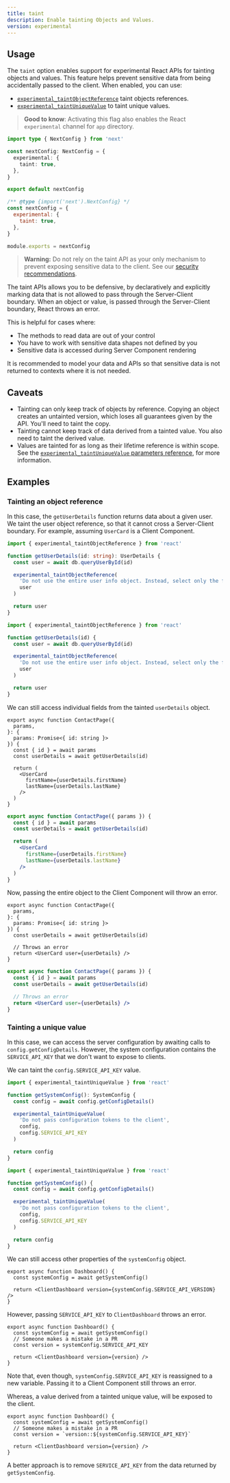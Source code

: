 ```yaml
---
title: taint
description: Enable tainting Objects and Values.
version: experimental
---
```


## Usage

The `taint` option enables support for experimental React APIs for tainting objects and values. This feature helps prevent sensitive data from being accidentally passed to the client. When enabled, you can use:

- [`experimental_taintObjectReference`](https://react.dev/reference/react/experimental_taintObjectReference) taint objects references.
- [`experimental_taintUniqueValue`](https://react.dev/reference/react/experimental_taintUniqueValue) to taint unique values.

> **Good to know**: Activating this flag also enables the React `experimental` channel for `app` directory.

```ts filename="next.config.ts" switcher
import type { NextConfig } from 'next'

const nextConfig: NextConfig = {
  experimental: {
    taint: true,
  },
}

export default nextConfig
```

```js filename="next.config.js" switcher
/** @type {import('next').NextConfig} */
const nextConfig = {
  experimental: {
    taint: true,
  },
}

module.exports = nextConfig
```

> **Warning:** Do not rely on the taint API as your only mechanism to prevent exposing sensitive data to the client. See our [security recommendations](/blog/security-nextjs-server-components-actions).

The taint APIs allows you to be defensive, by declaratively and explicitly marking data that is not allowed to pass through the Server-Client boundary. When an object or value, is passed through the Server-Client boundary, React throws an error.

This is helpful for cases where:

- The methods to read data are out of your control
- You have to work with sensitive data shapes not defined by you
- Sensitive data is accessed during Server Component rendering

It is recommended to model your data and APIs so that sensitive data is not returned to contexts where it is not needed.

## Caveats

- Tainting can only keep track of objects by reference. Copying an object creates an untainted version, which loses all guarantees given by the API. You'll need to taint the copy.
- Tainting cannot keep track of data derived from a tainted value. You also need to taint the derived value.
- Values are tainted for as long as their lifetime reference is within scope. See the [`experimental_taintUniqueValue` parameters reference](https://react.dev/reference/react/experimental_taintUniqueValue#parameters), for more information.

## Examples

### Tainting an object reference

In this case, the `getUserDetails` function returns data about a given user. We taint the user object reference, so that it cannot cross a Server-Client boundary. For example, assuming `UserCard` is a Client Component.

```ts switcher
import { experimental_taintObjectReference } from 'react'

function getUserDetails(id: string): UserDetails {
  const user = await db.queryUserById(id)

  experimental_taintObjectReference(
    'Do not use the entire user info object. Instead, select only the fields you need.',
    user
  )

  return user
}
```

```js switcher
import { experimental_taintObjectReference } from 'react'

function getUserDetails(id) {
  const user = await db.queryUserById(id)

  experimental_taintObjectReference(
    'Do not use the entire user info object. Instead, select only the fields you need.',
    user
  )

  return user
}
```

We can still access individual fields from the tainted `userDetails` object.

```tsx filename="app/contact/page.tsx switcher
export async function ContactPage({
  params,
}: {
  params: Promise<{ id: string }>
}) {
  const { id } = await params
  const userDetails = await getUserDetails(id)

  return (
    <UserCard
      firstName={userDetails.firstName}
      lastName={userDetails.lastName}
    />
  )
}
```

```jsx filename="app/contact/page.js switcher
export async function ContactPage({ params }) {
  const { id } = await params
  const userDetails = await getUserDetails(id)

  return (
    <UserCard
      firstName={userDetails.firstName}
      lastName={userDetails.lastName}
    />
  )
}
```

Now, passing the entire object to the Client Component will throw an error.

```tsx switcher
export async function ContactPage({
  params,
}: {
  params: Promise<{ id: string }>
}) {
  const userDetails = await getUserDetails(id)

  // Throws an error
  return <UserCard user={userDetails} />
}
```

```jsx switcher
export async function ContactPage({ params }) {
  const { id } = await params
  const userDetails = await getUserDetails(id)

  // Throws an error
  return <UserCard user={userDetails} />
}
```

### Tainting a unique value

In this case, we can access the server configuration by awaiting calls to `config.getConfigDetails`. However, the system configuration contains the `SERVICE_API_KEY` that we don't want to expose to clients.

We can taint the `config.SERVICE_API_KEY` value.

```ts switcher
import { experimental_taintUniqueValue } from 'react'

function getSystemConfig(): SystemConfig {
  const config = await config.getConfigDetails()

  experimental_taintUniqueValue(
    'Do not pass configuration tokens to the client',
    config,
    config.SERVICE_API_KEY
  )

  return config
}
```

```js switcher
import { experimental_taintUniqueValue } from 'react'

function getSystemConfig() {
  const config = await config.getConfigDetails()

  experimental_taintUniqueValue(
    'Do not pass configuration tokens to the client',
    config,
    config.SERVICE_API_KEY
  )

  return config
}
```

We can still access other properties of the `systemConfig` object.

```tsx
export async function Dashboard() {
  const systemConfig = await getSystemConfig()

  return <ClientDashboard version={systemConfig.SERVICE_API_VERSION} />
}
```

However, passing `SERVICE_API_KEY` to `ClientDashboard` throws an error.

```tsx
export async function Dashboard() {
  const systemConfig = await getSystemConfig()
  // Someone makes a mistake in a PR
  const version = systemConfig.SERVICE_API_KEY

  return <ClientDashboard version={version} />
}
```

Note that, even though, `systemConfig.SERVICE_API_KEY` is reassigned to a new variable. Passing it to a Client Component still throws an error.

Whereas, a value derived from a tainted unique value, will be exposed to the client.

```tsx
export async function Dashboard() {
  const systemConfig = await getSystemConfig()
  // Someone makes a mistake in a PR
  const version = `version::${systemConfig.SERVICE_API_KEY}`

  return <ClientDashboard version={version} />
}
```

A better approach is to remove `SERVICE_API_KEY` from the data returned by `getSystemConfig`.
